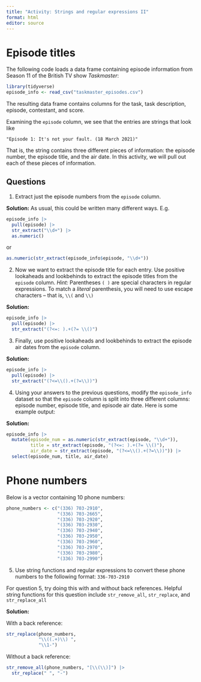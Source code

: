 ```yaml
---
title: "Activity: Strings and regular expressions II"
format: html
editor: source
---
```


# Episode titles

The following code loads a data frame containing episode information from Season 11 of the British TV show *Taskmaster*:

```r
library(tidyverse)
episode_info <- read_csv("taskmaster_episodes.csv")
```

The resulting data frame contains columns for the task, task description, episode, contestant, and score.

Examining the `episode` column, we see that the entries are strings that look like

```
"Episode 1: It's not your fault. (18 March 2021)"
```

That is, the string contains three different pieces of information: the episode number, the episode title, and the air date. In this activity, we will pull out each of these pieces of information.


## Questions

1. Extract just the episode numbers from the `episode` column.

**Solution:** As usual, this could be written many different ways. E.g.

```r
episode_info |>
  pull(episode) |>
  str_extract("\\d+") |>
  as.numeric()
```

or

```r
as.numeric(str_extract(episode_info$episode, "\\d+"))
```



2. Now we want to extract the episode title for each entry. Use positive lookaheads and lookbehinds to extract the episode titles from the `episode` column. *Hint:* Parentheses `( )` are special characters in regular expressions. To match a *literal* parenthesis, you will need to use escape characters -- that is, `\\(` and `\\)`

**Solution:**

```r
episode_info |>
  pull(episode) |>
  str_extract("(?<=: ).+(?= \\()")
```


3. Finally, use positive lookaheads and lookbehinds to extract the episode air dates from the `episode` column.

**Solution:**

```r
episode_info |>
  pull(episode) |>
  str_extract("(?<=\\().+(?=\\))")
```


4. Using your answers to the previous questions, modify the `episode_info` dataset so that the `episode` column is split into three different columns: episode number, episode title, and episode air date. Here is some example output:

**Solution:**

```r
episode_info |>
  mutate(episode_num = as.numeric(str_extract(episode, "\\d+")),
         title = str_extract(episode, "(?<=: ).+(?= \\()"),
         air_date = str_extract(episode, "(?<=\\().+(?=\\))")) |>
  select(episode_num, title, air_date)
```

# Phone numbers

Below is a vector containing 10 phone numbers:

```r
phone_numbers <- c("(336) 703-2910",
                   "(336) 703-2665",
                   "(336) 703-2920",
                   "(336) 703-2930",
                   "(336) 703-2940",
                   "(336) 703-2950",
                   "(336) 703-2960",
                   "(336) 703-2970",
                   "(336) 703-2980",
                   "(336) 703-2990")
```

5. Use string functions and regular expressions to convert these phone numbers to the following format: `336-703-2910`

For question 5, try doing this with and without back references. Helpful string functions for this question include `str_remove_all`, `str_replace`, and `str_replace_all`

**Solution:**

With a back reference:

```r
str_replace(phone_numbers,
            "\\((.+)\\) ",
            "\\1-")
```

Without a back reference:

```r
str_remove_all(phone_numbers, "[\\(\\)]") |>
  str_replace(" ", "-")
```




